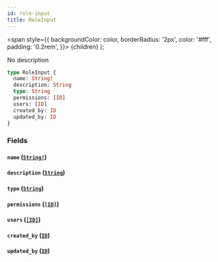 ```yaml
---
id: role-input
title: RoleInput
---
```


<span
style={{
      backgroundColor: color,
      borderRadius: '2px',
      color: '#fff',
      padding: '0.2rem',
    }}>
{children}
</span>
);

No description

```graphql
type RoleInput {
  name: String!
  description: String
  type: String
  permissions: [ID]
  users: [ID]
  created_by: ID
  updated_by: ID
}
```

### Fields

#### `name` ([`String!`](/v1/scalars/string))

#### `description` ([`String`](/v1/scalars/string))

#### `type` ([`String`](/v1/scalars/string))

#### `permissions` ([`[ID]`](/v1/scalars/id))

#### `users` ([`[ID]`](/v1/scalars/id))

#### `created_by` ([`ID`](/v1/scalars/id))

#### `updated_by` ([`ID`](/v1/scalars/id))
